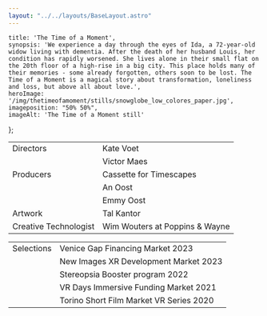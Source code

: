 ```yaml
---
layout: "../../layouts/BaseLayout.astro"
---
```

    title: 'The Time of a Moment',
    synopsis: 'We experience a day through the eyes of Ida, a 72-year-old widow living with dementia. After the death of her husband Louis, her condition has rapidly worsened. She lives alone in their small flat on the 20th floor of a high-rise in a big city. This place holds many of their memories - some already forgotten, others soon to be lost. The Time of a Moment is a magical story about transformation, loneliness and loss, but above all about love.',
    heroImage: '/img/thetimeofamoment/stills/snowglobe_low_colores_paper.jpg',
    imageposition: "50% 50%",
    imageAlt: 'The Time of a Moment still'
};

<ProjectHero title={meta.title} synopsis={meta.synopsis} heroImage={meta.heroImage} alt={meta.imageAlt} imageposition={meta.imageposition} />

<section class="hero">
    <div class="hero-content" data-te-lightbox-init>  
        <ContentPicture image="/img/thetimeofamoment/stills/fishbowl_1.jpg" alt={meta.imageAlt} />
    </div>
</section>

<section class="hero " >
    <div class="hero-content">           
        <table class="table-auto border-separate border-spacing-x-3 text-base-200 ">
            <tbody>
                <tr>
                    <td class="text-right font-light">Directors</td>
                    <td class="text-left font-bold">Kate Voet</td>
                </tr>
                <tr>
                    <td class="text-right font-light"></td>
                    <td class="text-left font-bold">Victor Maes</td>
                </tr>
                <tr>
                    <td class="text-right font-light">Producers</td>
                    <td class="text-left font-bold">Cassette for Timescapes</td>
                </tr>
                <tr>
                    <td class="text-right font-light"></td>
                    <td class="text-left font-bold">An Oost</td>
                </tr>
                <tr>
                    <td class="text-right font-light"></td>
                    <td class="text-left font-bold">Emmy Oost</td>
                </tr>
                <tr>
                    <td class="text-right font-light">Artwork</td>
                    <td class="text-left font-bold">Tal Kantor</td>
                </tr>
                <tr>
                    <td class="text-right font-light">Creative Technologist</td>
                    <td class="text-left font-bold">Wim Wouters at Poppins & Wayne</td>
                </tr>
            </tbody>
        </table>
    </div>  
</section>

<section class="hero" >
    <div class="hero-content ">           
        <table class="table-auto border-separate border-spacing-x-3 text-base-200">
            <tbody>
                <tr>
                    <td class="text-right font-bold">Selections</td>                    
                    <td class="text-left font-light">Venice Gap Financing Market 2023 </td>
                </tr>
                <tr>
                    <td class="text-right font-bold"></td>                    
                    <td class="text-left font-light">New Images XR Development Market 2023</td>
                </tr>
                <tr>
                    <td class="text-right font-bold "></td>
                    <td class="text-left font-light">Stereopsia Booster program 2022</td>
                </tr>
                <tr>
                    <td class="text-right font-bold "></td>
                    <td class="text-left font-light">VR Days Immersive Funding Market 2021</td>
                </tr>
                <tr>
                    <td class="text-right font-bold "></td>
                    <td class="text-left font-light">Torino Short Film Market VR Series 2020</td>
                </tr>
            </tbody>
        </table>
    </div>  
</section>

<section class="hero">
    <div class="hero-content" data-te-lightbox-init>  
        <ContentPicture image="/img/thetimeofamoment/stills/LivingRoom_END_color_2.jpg" alt={meta.imageAlt} />
    </div>
</section>

<section class="hero" data-aos="fade" data-aos-offset="100" data-aos-duration="300">
    <div id="Funding" class="hero-content grid grid-cols-2 gap-2 text-base-200">     
        <FestivalsItem festivalname="Flanders Audiovisual Fund - VAF (BE)" heading="With the support of" />
        <FestivalsItem festivalname="Creative Europe MEDIA programme (EU)" heading="" />
        <FestivalsItem festivalname="The Netherlands Film Fund (NL)" heading="" />
        <FestivalsItem festivalname="Film Fund Luxembourg (LUX)" heading="" />
        <FestivalsItem festivalname="deAuteurs (BE)" heading="" />
        <FestivalsItem festivalname="Pictanovo (FR)" heading="" />
    </div>  
</section>